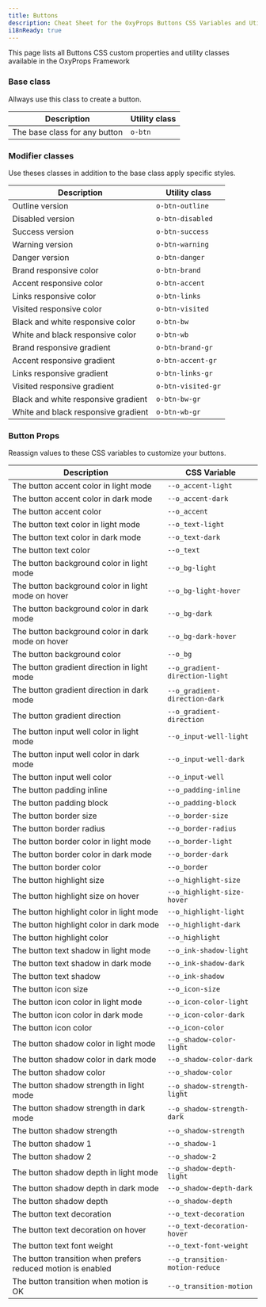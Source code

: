 ```yaml
---
title: Buttons
description: Cheat Sheet for the OxyProps Buttons CSS Variables and Utility Classes.
i18nReady: true
---
```



This page lists all Buttons CSS custom properties and utility classes available in the OxyProps Framework

### Base class

Allways use this class to create a button.

| Description                   | Utility class                                        |
| ----------------------------- | ---------------------------------------------------- |
| The base class for any button | <ClipboardCopy value="o-btn">`o-btn`</ClipboardCopy> |

### Modifier classes

Use theses classes in addition to the base class apply specific styles.

| Description                         | Utility class                                                              |
| ----------------------------------- | -------------------------------------------------------------------------- |
| Outline version                     | <ClipboardCopy value="o-btn-outline">`o-btn-outline`</ClipboardCopy>       |
| Disabled version                    | <ClipboardCopy value="o-btn-disabled">`o-btn-disabled`</ClipboardCopy>     |
| Success version                     | <ClipboardCopy value="o-btn-success">`o-btn-success`</ClipboardCopy>       |
| Warning version                     | <ClipboardCopy value="o-btn-warning">`o-btn-warning`</ClipboardCopy>       |
| Danger version                      | <ClipboardCopy value="o-btn-danger">`o-btn-danger`</ClipboardCopy>         |
| Brand responsive color              | <ClipboardCopy value="o-btn-brand">`o-btn-brand`</ClipboardCopy>           |
| Accent responsive color             | <ClipboardCopy value="o-btn-accent">`o-btn-accent`</ClipboardCopy>         |
| Links responsive color              | <ClipboardCopy value="o-btn-links">`o-btn-links`</ClipboardCopy>           |
| Visited responsive color            | <ClipboardCopy value="o-btn-visited">`o-btn-visited`</ClipboardCopy>       |
| Black and white responsive color    | <ClipboardCopy value="o-btn-bw">`o-btn-bw`</ClipboardCopy>                 |
| White and black responsive color    | <ClipboardCopy value="o-btn-wb">`o-btn-wb`</ClipboardCopy>                 |
| Brand responsive gradient           | <ClipboardCopy value="o-btn-brand-gr">`o-btn-brand-gr`</ClipboardCopy>     |
| Accent responsive gradient          | <ClipboardCopy value="o-btn-accent-gr">`o-btn-accent-gr`</ClipboardCopy>   |
| Links responsive gradient           | <ClipboardCopy value="o-btn-links-gr">`o-btn-links-gr`</ClipboardCopy>     |
| Visited responsive gradient         | <ClipboardCopy value="o-btn-visited-gr">`o-btn-visited-gr`</ClipboardCopy> |
| Black and white responsive gradient | <ClipboardCopy value="o-btn-bw-gr">`o-btn-bw-gr`</ClipboardCopy>           |
| White and black responsive gradient | <ClipboardCopy value="o-btn-wb-gr">`o-btn-wb-gr`</ClipboardCopy>           |

### Button Props

Reassign values to these CSS variables to customize your buttons.

| Description                                                  | CSS Variable                                                                                        |
| ------------------------------------------------------------ | --------------------------------------------------------------------------------------------------- |
| The button accent color in light mode                        | <ClipboardCopy value="--o_accent-light:">`--o_accent-light`</ClipboardCopy>                         |
| The button accent color in dark mode                         | <ClipboardCopy value="--o_accent-dark:">`--o_accent-dark`</ClipboardCopy>                           |
| The button accent color                                      | <ClipboardCopy value="--o_accent:">`--o_accent`</ClipboardCopy>                                     |
| The button text color in light mode                          | <ClipboardCopy value="--o_text-light:">`--o_text-light`</ClipboardCopy>                             |
| The button text color in dark mode                           | <ClipboardCopy value="--o_text-dark:">`--o_text-dark`</ClipboardCopy>                               |
| The button text color                                        | <ClipboardCopy value="--o_text:">`--o_text`</ClipboardCopy>                                         |
| The button background color in light mode                    | <ClipboardCopy value="--o_bg-light:">`--o_bg-light`</ClipboardCopy>                                 |
| The button background color in light mode on hover           | <ClipboardCopy value="--o_bg-light-hover:">`--o_bg-light-hover`</ClipboardCopy>                     |
| The button background color in dark mode                     | <ClipboardCopy value="--o_bg-dark:">`--o_bg-dark`</ClipboardCopy>                                   |
| The button background color in dark mode on hover            | <ClipboardCopy value="--o_bg-dark-hover:">`--o_bg-dark-hover`</ClipboardCopy>                       |
| The button background color                                  | <ClipboardCopy value="--o_bg:">`--o_bg`</ClipboardCopy>                                             |
| The button gradient direction in light mode                  | <ClipboardCopy value="--o_gradient-direction-light:">`--o_gradient-direction-light`</ClipboardCopy> |
| The button gradient direction in dark mode                   | <ClipboardCopy value="--o_gradient-direction-dark:">`--o_gradient-direction-dark`</ClipboardCopy>   |
| The button gradient direction                                | <ClipboardCopy value="--o_gradient-direction:">`--o_gradient-direction`</ClipboardCopy>             |
| The button input well color in light mode                    | <ClipboardCopy value="--o_input-well-light:">`--o_input-well-light`</ClipboardCopy>                 |
| The button input well color in dark mode                     | <ClipboardCopy value="--o_input-well-dark:">`--o_input-well-dark`</ClipboardCopy>                   |
| The button input well color                                  | <ClipboardCopy value="--o_input-well:">`--o_input-well`</ClipboardCopy>                             |
| The button padding inline                                    | <ClipboardCopy value="--o_padding-inline:">`--o_padding-inline`</ClipboardCopy>                     |
| The button padding block                                     | <ClipboardCopy value="--o_padding-block:">`--o_padding-block`</ClipboardCopy>                       |
| The button border size                                       | <ClipboardCopy value="--o_border-size:">`--o_border-size`</ClipboardCopy>                           |
| The button border radius                                     | <ClipboardCopy value="--o_border-radius:">`--o_border-radius`</ClipboardCopy>                       |
| The button border color in light mode                        | <ClipboardCopy value="--o_border-light:">`--o_border-light`</ClipboardCopy>                         |
| The button border color in dark mode                         | <ClipboardCopy value="--o_border-dark:">`--o_border-dark`</ClipboardCopy>                           |
| The button border color                                      | <ClipboardCopy value="--o_border:">`--o_border`</ClipboardCopy>                                     |
| The button highlight size                                    | <ClipboardCopy value="--o_highlight-size:">`--o_highlight-size`</ClipboardCopy>                     |
| The button highlight size on hover                           | <ClipboardCopy value="--o_highlight-size-hover:">`--o_highlight-size-hover`</ClipboardCopy>         |
| The button highlight color in light mode                     | <ClipboardCopy value="--o_highlight-light:">`--o_highlight-light`</ClipboardCopy>                   |
| The button highlight color in dark mode                      | <ClipboardCopy value="--o_highlight-dark:">`--o_highlight-dark`</ClipboardCopy>                     |
| The button highlight color                                   | <ClipboardCopy value="--o_highlight:">`--o_highlight`</ClipboardCopy>                               |
| The button text shadow in light mode                         | <ClipboardCopy value="--o_ink-shadow-light:">`--o_ink-shadow-light`</ClipboardCopy>                 |
| The button text shadow in dark mode                          | <ClipboardCopy value="--o_ink-shadow-dark:">`--o_ink-shadow-dark`</ClipboardCopy>                   |
| The button text shadow                                       | <ClipboardCopy value="--o_ink-shadow:">`--o_ink-shadow`</ClipboardCopy>                             |
| The button icon size                                         | <ClipboardCopy value="--o_icon-size:">`--o_icon-size`</ClipboardCopy>                               |
| The button icon color in light mode                          | <ClipboardCopy value="--o_icon-color-light:">`--o_icon-color-light`</ClipboardCopy>                 |
| The button icon color in dark mode                           | <ClipboardCopy value="--o_icon-color-dark:">`--o_icon-color-dark`</ClipboardCopy>                   |
| The button icon color                                        | <ClipboardCopy value="--o_icon-color:">`--o_icon-color`</ClipboardCopy>                             |
| The button shadow color in light mode                        | <ClipboardCopy value="--o_shadow-color-light:">`--o_shadow-color-light`</ClipboardCopy>             |
| The button shadow color in dark mode                         | <ClipboardCopy value="--o_shadow-color-dark:">`--o_shadow-color-dark`</ClipboardCopy>               |
| The button shadow color                                      | <ClipboardCopy value="--o_shadow-color:">`--o_shadow-color`</ClipboardCopy>                         |
| The button shadow strength in light mode                     | <ClipboardCopy value="--o_shadow-strength-light:">`--o_shadow-strength-light`</ClipboardCopy>       |
| The button shadow strength in dark mode                      | <ClipboardCopy value="--o_shadow-strength-dark:">`--o_shadow-strength-dark`</ClipboardCopy>         |
| The button shadow strength                                   | <ClipboardCopy value="--o_shadow-strength:">`--o_shadow-strength`</ClipboardCopy>                   |
| The button shadow 1                                          | <ClipboardCopy value="--o_shadow-1:">`--o_shadow-1`</ClipboardCopy>                                 |
| The button shadow 2                                          | <ClipboardCopy value="--o_shadow-2:">`--o_shadow-2`</ClipboardCopy>                                 |
| The button shadow depth in light mode                        | <ClipboardCopy value="--o_shadow-depth-light:">`--o_shadow-depth-light`</ClipboardCopy>             |
| The button shadow depth in dark mode                         | <ClipboardCopy value="--o_shadow-depth-dark:">`--o_shadow-depth-dark`</ClipboardCopy>               |
| The button shadow depth                                      | <ClipboardCopy value="--o_shadow-depth:">`--o_shadow-depth`</ClipboardCopy>                         |
| The button text decoration                                   | <ClipboardCopy value="--o_text-decoration:">`--o_text-decoration`</ClipboardCopy>                   |
| The button text decoration on hover                          | <ClipboardCopy value="--o_text-decoration-hover:">`--o_text-decoration-hover`</ClipboardCopy>       |
| The button text font weight                                  | <ClipboardCopy value="--o_text-font-weight:">`--o_text-font-weight`</ClipboardCopy>                 |
| The button transition when prefers reduced motion is enabled | <ClipboardCopy value="--o_transition-motion-reduce:">`--o_transition-motion-reduce`</ClipboardCopy> |
| The button transition when motion is OK                      | <ClipboardCopy value="--o_transition-motion:">`--o_transition-motion`</ClipboardCopy>               |
